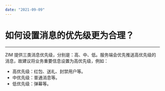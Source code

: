 ```yaml
---
date: "2021-09-09"
---
```

# 如何设置消息的优先级更为合理？

- - -

ZIM 提供三类消息优先级，分别是：高、中、低。服务端会优先推送高优先级的消息，故建议将业务重要信息设置为高优先级，例如：

- 高优先级：红包、送礼、封禁用户等。
- 中优先级：普通消息等。
- 低优先级：弹幕等。